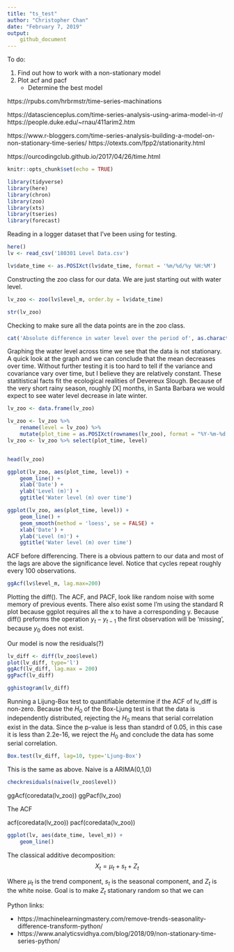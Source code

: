 ```yaml
---
title: "ts_test"
author: "Christopher Chan"
date: "February 7, 2019"
output:
    github_document
---
```



To do:

1. Find out how to work with a non-stationary model
2. Plot acf and pacf
    * Determine the best model

https://rpubs.com/hrbrmstr/time-series-machinations


https://datascienceplus.com/time-series-analysis-using-arima-model-in-r/
https://people.duke.edu/~rnau/411arim2.htm

https://www.r-bloggers.com/time-series-analysis-building-a-model-on-non-stationary-time-series/
https://otexts.com/fpp2/stationarity.html


https://ourcodingclub.github.io/2017/04/26/time.html
```r
knitr::opts_chunk$set(echo = TRUE)
```

```r
library(tidyverse)
library(here)
library(chron)
library(zoo)
library(xts)
library(tseries)
library(forecast)
```

Reading in a logger dataset that I've been using for testing.
```r
here()
lv <- read_csv('180301 Level Data.csv')

lv$date_time <- as.POSIXct(lv$date_time, format = '%m/%d/%y %H:%M')
```

Constructing the zoo class for our data. We are just starting out with water level.
```r
lv_zoo <- zoo(lv$level_m, order.by = lv$date_time)

str(lv_zoo)
```

Checking to make sure all the data points are in the zoo class. 
```r
cat('Absolute difference in water level over the period of', as.character(start(lv_zoo)), 'and', as.character(end(lv_zoo)), 'in meters:', max(lv_zoo) - min(lv_zoo))
```

Graphing the water level across time we see that the data is not stationary. A quick look at the graph and we can conclude that the mean decreases over time. Without further testing it is too hard to tell if the variance and covariance vary over time, but I believe they are relatively constant. These statitistical facts fit the ecological realities of Devereux Slough. Because of the very short rainy season, roughly [X] months, in Santa Barbara we would expect to see water level decrease in late winter.
```r
lv_zoo <- data.frame(lv_zoo)

lv_zoo <- lv_zoo %>%
    rename(level = lv_zoo) %>%
    mutate(plot_time = as.POSIXct(rownames(lv_zoo), format = "%Y-%m-%d %H:%M:%S"))
lv_zoo <- lv_zoo %>% select(plot_time, level)


head(lv_zoo)

ggplot(lv_zoo, aes(plot_time, level)) +
    geom_line() +
    xlab('Date') +
    ylab('Level (m)') + 
    ggtitle('Water level (m) over time')
```


```r
ggplot(lv_zoo, aes(plot_time, level)) +
    geom_line() +
    geom_smooth(method = 'loess', se = FALSE) +
    xlab('Date') +
    ylab('Level (m)') + 
    ggtitle('Water level (m) over time')
```


ACF before differencing. There is a obvious pattern to our data and most of the lags are above the significance level. Notice that cycles repeat roughly every 100 observations.
```r
ggAcf(lv$level_m, lag.max=200)
```

Plotting the diff(). The ACF, and PACF, look like random noise with some memory of previous events. There also exist some  I'm using the standard R plot because ggplot requires all the x to have a corresponding y. Because diff() preforms the operation $y_{t} - y_{t-1}$ the first observation will be 'missing', because $y_0$ does not exist. 

 

Our model is now the residuals(?)
```r
lv_diff <- diff(lv_zoo$level) 
plot(lv_diff, type='l')
ggAcf(lv_diff, lag.max = 200)
ggPacf(lv_diff)
```


```r
gghistogram(lv_diff)
```


Running a Lijung-Box test to quantifiable determine if the ACF of lv_diff is non-zero. Because the $H_0$ of the Box-Ljung test is that the data is independently distributed, rejecting the $H_0$ means that serial correlation exist in the data. Since the p-value is less than standrd of 0.05, in this case it is less than 2.2e-16, we reject the $H_0$ and conclude the data has some serial correlation.
```r
Box.test(lv_diff, lag=10, type='Ljung-Box')
```

This is the same as above. Naive is a ARIMA(0,1,0)
```r
checkresiduals(naive(lv_zoo$level))
```


ggAcf(coredata(lv_zoo))
ggPacf(lv_zoo)







The ACF

acf(coredata(lv_zoo))
pacf(coredata(lv_zoo))


```r
ggplot(lv, aes(date_time, level_m)) +
    geom_line()
```


The classical additive decomposition:
$$X_{t} = \mu_{t} + s_{t} + Z_{t}$$

Where $\mu_{t}$ is the trend component, $s_{t}$ is the seasonal component, and $Z_{t}$ is the white noise. Goal is to make $Z_{t}$ stationary random so that we can  

Python links:

* https://machinelearningmastery.com/remove-trends-seasonality-difference-transform-python/
* https://www.analyticsvidhya.com/blog/2018/09/non-stationary-time-series-python/








